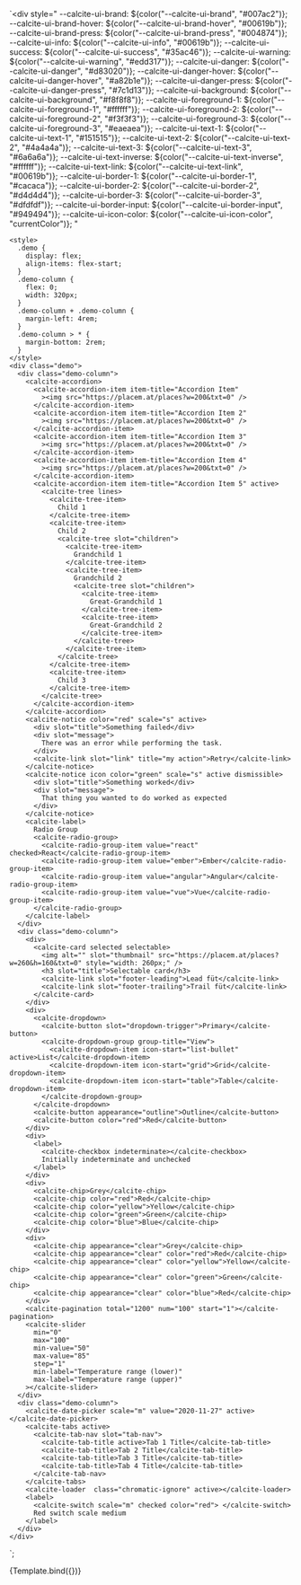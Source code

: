 

<Meta title="Theming/Custom Theme" />

<Description markdown={markdown}></Description>

  `<div
    style="
      --calcite-ui-brand: ${color("--calcite-ui-brand", "#007ac2")};
      --calcite-ui-brand-hover: ${color("--calcite-ui-brand-hover", "#00619b")};
      --calcite-ui-brand-press: ${color("--calcite-ui-brand-press", "#004874")};
      --calcite-ui-info: ${color("--calcite-ui-info", "#00619b")};
      --calcite-ui-success: ${color("--calcite-ui-success", "#35ac46")};
      --calcite-ui-warning: ${color("--calcite-ui-warning", "#edd317")};
      --calcite-ui-danger: ${color("--calcite-ui-danger", "#d83020")};
      --calcite-ui-danger-hover: ${color("--calcite-ui-danger-hover", "#a82b1e")};
      --calcite-ui-danger-press: ${color("--calcite-ui-danger-press", "#7c1d13")};
      --calcite-ui-background: ${color("--calcite-ui-background", "#f8f8f8")};
      --calcite-ui-foreground-1: ${color("--calcite-ui-foreground-1", "#ffffff")};
      --calcite-ui-foreground-2: ${color("--calcite-ui-foreground-2", "#f3f3f3")};
      --calcite-ui-foreground-3: ${color("--calcite-ui-foreground-3", "#eaeaea")};
      --calcite-ui-text-1: ${color("--calcite-ui-text-1", "#151515")};
      --calcite-ui-text-2: ${color("--calcite-ui-text-2", "#4a4a4a")};
      --calcite-ui-text-3: ${color("--calcite-ui-text-3", "#6a6a6a")};
      --calcite-ui-text-inverse: ${color("--calcite-ui-text-inverse", "#ffffff")};
      --calcite-ui-text-link: ${color("--calcite-ui-text-link", "#00619b")};
      --calcite-ui-border-1: ${color("--calcite-ui-border-1", "#cacaca")};
      --calcite-ui-border-2: ${color("--calcite-ui-border-2", "#d4d4d4")};
      --calcite-ui-border-3: ${color("--calcite-ui-border-3", "#dfdfdf")};
      --calcite-ui-border-input: ${color("--calcite-ui-border-input", "#949494")};
      --calcite-ui-icon-color: ${color("--calcite-ui-icon-color", "currentColor")};
    "
  >
    <style>
      .demo {
        display: flex;
        align-items: flex-start;
      }
      .demo-column {
        flex: 0;
        width: 320px;
      }
      .demo-column + .demo-column {
        margin-left: 4rem;
      }
      .demo-column > * {
        margin-bottom: 2rem;
      }
    </style>
    <div class="demo">
      <div class="demo-column">
        <calcite-accordion>
          <calcite-accordion-item item-title="Accordion Item"
            ><img src="https://placem.at/places?w=200&txt=0" />
          </calcite-accordion-item>
          <calcite-accordion-item item-title="Accordion Item 2"
            ><img src="https://placem.at/places?w=200&txt=0" />
          </calcite-accordion-item>
          <calcite-accordion-item item-title="Accordion Item 3"
            ><img src="https://placem.at/places?w=200&txt=0" />
          </calcite-accordion-item>
          <calcite-accordion-item item-title="Accordion Item 4"
            ><img src="https://placem.at/places?w=200&txt=0" />
          </calcite-accordion-item>
          <calcite-accordion-item item-title="Accordion Item 5" active>
            <calcite-tree lines>
              <calcite-tree-item>
                Child 1
              </calcite-tree-item>
              <calcite-tree-item>
                Child 2
                <calcite-tree slot="children">
                  <calcite-tree-item>
                    Grandchild 1
                  </calcite-tree-item>
                  <calcite-tree-item>
                    Grandchild 2
                    <calcite-tree slot="children">
                      <calcite-tree-item>
                        Great-Grandchild 1
                      </calcite-tree-item>
                      <calcite-tree-item>
                        Great-Grandchild 2
                      </calcite-tree-item>
                    </calcite-tree>
                  </calcite-tree-item>
                </calcite-tree>
              </calcite-tree-item>
              <calcite-tree-item>
                Child 3
              </calcite-tree-item>
            </calcite-tree>
          </calcite-accordion-item>
        </calcite-accordion>
        <calcite-notice color="red" scale="s" active>
          <div slot="title">Something failed</div>
          <div slot="message">
            There was an error while performing the task.
          </div>
          <calcite-link slot="link" title="my action">Retry</calcite-link>
        </calcite-notice>
        <calcite-notice icon color="green" scale="s" active dismissible>
          <div slot="title">Something worked</div>
          <div slot="message">
            That thing you wanted to do worked as expected
          </div>
        </calcite-notice>
        <calcite-label>
          Radio Group
          <calcite-radio-group>
            <calcite-radio-group-item value="react" checked>React</calcite-radio-group-item>
            <calcite-radio-group-item value="ember">Ember</calcite-radio-group-item>
            <calcite-radio-group-item value="angular">Angular</calcite-radio-group-item>
            <calcite-radio-group-item value="vue">Vue</calcite-radio-group-item>
          </calcite-radio-group>
        </calcite-label>
      </div>
      <div class="demo-column">
        <div>
          <calcite-card selected selectable>
            <img alt="" slot="thumbnail" src="https://placem.at/places?w=260&h=160&txt=0" style="width: 260px;" />
            <h3 slot="title">Selectable card</h3>
            <calcite-link slot="footer-leading">Lead füt</calcite-link>
            <calcite-link slot="footer-trailing">Trail füt</calcite-link>
          </calcite-card>
        </div>
        <div>
          <calcite-dropdown>
            <calcite-button slot="dropdown-trigger">Primary</calcite-button>
            <calcite-dropdown-group group-title="View">
              <calcite-dropdown-item icon-start="list-bullet" active>List</calcite-dropdown-item>
              <calcite-dropdown-item icon-start="grid">Grid</calcite-dropdown-item>
              <calcite-dropdown-item icon-start="table">Table</calcite-dropdown-item>
            </calcite-dropdown-group>
          </calcite-dropdown>
          <calcite-button appearance="outline">Outline</calcite-button>
          <calcite-button color="red">Red</calcite-button>
        </div>
        <div>
          <label>
            <calcite-checkbox indeterminate></calcite-checkbox>
            Initially indeterminate and unchecked
          </label>
        </div>
        <div>
          <calcite-chip>Grey</calcite-chip>
          <calcite-chip color="red">Red</calcite-chip>
          <calcite-chip color="yellow">Yellow</calcite-chip>
          <calcite-chip color="green">Green</calcite-chip>
          <calcite-chip color="blue">Blue</calcite-chip>
        </div>
        <div>
          <calcite-chip appearance="clear">Grey</calcite-chip>
          <calcite-chip appearance="clear" color="red">Red</calcite-chip>
          <calcite-chip appearance="clear" color="yellow">Yellow</calcite-chip>
          <calcite-chip appearance="clear" color="green">Green</calcite-chip>
          <calcite-chip appearance="clear" color="blue">Red</calcite-chip>
        </div>
        <calcite-pagination total="1200" num="100" start="1"></calcite-pagination>
        <calcite-slider
          min="0"
          max="100"
          min-value="50"
          max-value="85"
          step="1"
          min-label="Temperature range (lower)"
          max-label="Temperature range (upper)"
        ></calcite-slider>
      </div>
      <div class="demo-column">
        <calcite-date-picker scale="m" value="2020-11-27" active></calcite-date-picker>
        <calcite-tabs active>
          <calcite-tab-nav slot="tab-nav">
            <calcite-tab-title active>Tab 1 Title</calcite-tab-title>
            <calcite-tab-title>Tab 2 Title</calcite-tab-title>
            <calcite-tab-title>Tab 3 Title</calcite-tab-title>
            <calcite-tab-title>Tab 4 Title</calcite-tab-title>
          </calcite-tab-nav>
        </calcite-tabs>
        <calcite-loader  class="chromatic-ignore" active></calcite-loader>
        <label>
          <calcite-switch scale="m" checked color="red"> </calcite-switch>
          Red switch scale medium
        </label>
      </div>
    </div>
  </div>`;

<Story name="Interactive">{Template.bind({})}</Story>
